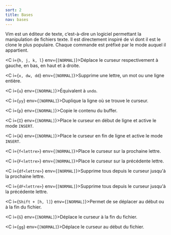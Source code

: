 ```yaml
---
sort: 2
title: Bases
nav: bases
---
```


Vim est un éditeur de texte, c’est-à-dire un logiciel permettant la manipulation de fichiers texte. Il est directement inspiré de vi dont il est le clone le plus populaire. Chaque commande est préfixé par le mode auquel il appartient.

<C i={`h, j, k, l`} env={`[NORMAL]`}>Déplace le curseur respectivement à gauche, en bas, en haut et à droite.</C>

<C i={`x, dw, dd`} env={`[NORMAL]`}>Supprime une lettre, un mot ou une ligne entière.</C>

<C i={`u`} env={`[NORMAL]`}>Équivalent à `undo`.</C>

<C i={`yy`} env={`[NORMAL]`}>Duplique la ligne où se trouve le curseur.</C>

<C i={`p`} env={`[NORMAL]`}>Copie le contenu du buffer.</C>

<C i={`I`} env={`[NORMAL]`}>Place le curseur en début de ligne et active le mode `INSERT`.</C>

<C i={`A`} env={`[NORMAL]`}>Place le curseur en fin de ligne et active le mode `INSERT`.</C>

<C i={`f<lettre>`} env={`[NORMAL]`}>Place le curseur sur la prochaine lettre.</C>

<C i={`F<lettre>`} env={`[NORMAL]`}>Place le curseur sur la précédente lettre.</C>

<C i={`df<lettre>`} env={`[NORMAL]`}>Supprime tous depuis le curseur jusqu'à la prochaine lettre.</C>

<C i={`dF<lettre>`} env={`[NORMAL]`}>Supprime tous depuis le curseur jusqu'à la précédente lettre.</C>

<C i={`Shift + [h, l]`} env={`[NORMAL]`}>Permet de se déplacer au début ou à la fin du fichier.</C>

<C i={`G`} env={`[NORMAL]`}>Déplace le curseur à la fin du fichier.</C>

<C i={`gg`} env={`[NORMAL]`}>Déplace le curseur au début du fichier.</C>